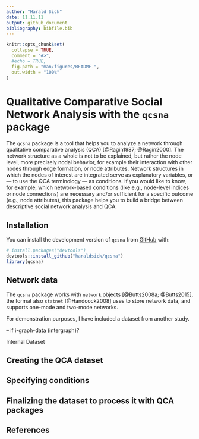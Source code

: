 ```yaml
---
author: "Harald Sick"
date: 11.11.11
output: github_document
bibliography: bibfile.bib
---
```


<!-- README.md is generated from README.Rmd. Please edit that file -->

```r
knitr::opts_chunk$set(
  collapse = TRUE,
  comment = "#>",
  #echo = TRUE,
  fig.path = "man/figures/README-",
  out.width = "100%"
)
```

# Qualitative Comparative Social Network Analysis with the `qcsna` package

<!-- badges: start -->

<!-- badges: end -->

The `qcsna` package is a tool that helps you to analyze a network through qualitative comparative analysis (QCA) [@Ragin1987; @Ragin2000]. The network structure as a whole is not to be explained, but rather the node level, more precisely nodal behavior, for example their interaction with other nodes through edge formation, or node attributes. Network structures in which the nodes of interest are integrated serve as explanatory variables, or — to use the QCA terminology — as conditions. If you would like to know, for example, which network-based conditions (like e.g., node-level indices or node connections) are necessary and/or sufficient for a specific outcome (e.g., node attributes), this package helps you to build a bridge between descriptive social network analysis and QCA.

## Installation

You can install the development version of `qcsna` from [GitHub](https://github.com/haraldsick/qcsna) with:

``` r
# install.packages("devtools")
devtools::install_github("haraldsick/qcsna")
library(qcsna)
```

## Network data

The `qcsna` package works with `network` objects [@Butts2008a; @Butts2015], the format also `statnet` [@Handcock2008] uses to store network data, and supports one-mode and two-mode networks.

For demonstration purposes, I have included a dataset from another study.

-- if i-graph-data (intergraph)?

Internal Dataset

## Creating the QCA dataset

## Specifying conditions

## Finalizing the dataset to process it with QCA packages

## References
